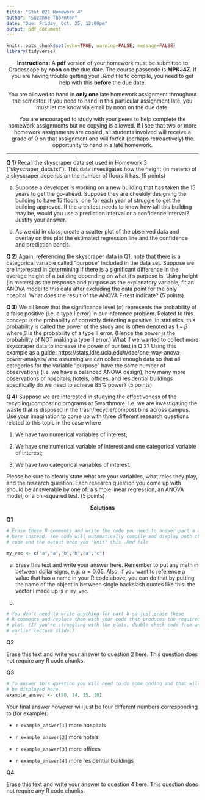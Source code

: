 ```yaml
---
title: "Stat 021 Homework 4"
author: "Suzanne Thornton"
date: "Due: Friday, Oct. 25, 12:00pm"
output: pdf_document
---
```



```r
knitr::opts_chunk$set(echo=TRUE, warning=FALSE, message=FALSE)
library(tidyverse)  
```



<center>**Instructions:** A **pdf** version of your homework must be submitted to Gradescope by **noon** on the due date. The course passcode is **MPKJ4Z**. If you are having trouble getting your *.Rmd* file to compile, you need to get help with this  **before** the due date. 

You are allowed to hand in **only one** late homework assignment throughout the semester. If you need to hand in this particular assignment late, you must let me know via email by noon on the due date.

You are encouraged to study with your peers to help complete the homework assignments but no copying is allowed. If I see that two or more homework assignments are copied, all students involved will receive a grade of $0$ on that assignment and will forfeit (perhaps retroactively) the opportunity to hand in a late homework. </center> 

***

**Q 1)** Recall the skyscraper data set used in Homework 3 ("skyscraper_data.txt"). This data investigates how the height (in meters)  of a skyscraper depends on the number of floors it has. (5 points)


a) Suppose a developer is working on a new building that has taken the 15 years to get the go-ahead. Suppose they are cheekily designing the building to have 15 floors, one for each year of struggle to get the building approved. If the architect needs to know how tall this building may be, would you use a prediction interval or a confidence interval? Justify your answer. 


b) As we did in class, create a scatter plot of the observed data and overlay on this plot the estimated regression line and the confidence and prediction bands. 



**Q 2)** Again, referencing the skyscraper data in Q1, note that there is a categorical variable called "purpose" included in the data set. Suppose we are interested in determining if there is a significant difference in the average height of a building depending on what it's purpose is. Using height (in meters) as the response and purpose as the explanatory variable, fit an ANOVA model to this data after excluding the data point for the only hospital. What does the result of the ANOVA F-test indicate? (5 points)



**Q 3)** We all know that the significance level ($\alpha$) represents the probability of a false positive (i.e. a type I error) in our inference problem. Related to this concept is the probability of correctly detecting a positive. In statistics, this probability is called the power of the study and is often denoted as $1-\beta$ where $\beta$ is the probability of a type II error. (Hence the power is the probability of NOT making a type II error.) What if we wanted to collect more skyscraper data to increase the power of our test in Q 2? Using this example as a guide: https://stats.idre.ucla.edu/r/dae/one-way-anova-power-analysis/ and assuming we can collect enough data so that all categories for the variable "purpose" have the same number of observations (i.e. we have a balanced ANOVA design), how many more observations of hospitals, hotels, offices, and residential buildings specifically do we need to achieve 85% power? (5 points)



**Q 4)** Suppose we are interested in studying the effectiveness of the recycling/composting programs at Swarthmore. I.e. we are investigating the waste that is disposed in the trash/recycle/compost bins across campus. Use your imagination to come up with three different research questions related to this topic in the case where 

  1. We have two numerical variables of interest; 
  
  1. We have one numerical variable of interest and one categorical variable of interest; 
  
  1. We have two categorical variables of interest. 
  
Please be sure to clearly state what are your variables, what roles they play, and the research question. Each research question you come up with should be answerable by one of: a simple linear regression, an ANOVA model, or a chi-squared test. (5 points)

<center>**Solutions**</center>


**Q1**

```r
# Erase these R comments and write the code you need to answer part a and b
# here instead. The code will automatically compile and display both the 
# code and the output once you "knit" this .Rmd file

my_vec <- c("a","a","b","b","a","c")
```

a) Erase this text and write your answer here. Remember to put any math in between dollar signs, e.g. $\alpha=0.05$. Also, if you want to reference a value that has a name in your R code above, you can do that by putting the name of the object in between single backslash quotes like this: the vector I made up is `r my_vec`. 

b) 
```r
# You don't need to write anything for part b so just erase these 
# R comments and replace them with your code that produces the required
# plot. (If you're struggling with the plots, double check code from an 
# earlier lecture slide.)
```


**Q2**

Erase this text and write your answer to question 2 here. This question does not require any R code chunks.  


**Q3**

```r
# To answer this question you will need to do some coding and that will
# be displayed here. 
example_answer <- c(20, 14, 15, 10)
```

Your final answer however will just be four different numbers corresponding to (for example): 

  - `r example_answer[1]` more hospitals
  
  - `r example_answer[2]` more hotels
  
  - `r example_answer[3]` more offices 
  
  - `r example_answer[4]` more residential buildings 


**Q4** 

Erase this text and write your answer to question 4 here. This question does not require any R code chunks.  
